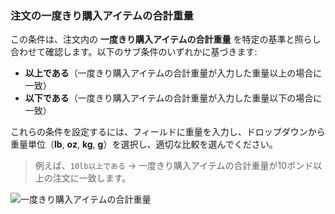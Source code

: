 ### 注文の一度きり購入アイテムの合計重量

この条件は、注文内の **一度きり購入アイテムの合計重量** を特定の基準と照らし合わせて確認します。以下のサブ条件のいずれかに基づきます:

- **以上である**（一度きり購入アイテムの合計重量が入力した重量以上の場合に一致）
- **以下である**（一度きり購入アイテムの合計重量が入力した重量以下の場合に一致）

これらの条件を設定するには、フィールドに重量を入力し、ドロップダウンから重量単位（**lb**, **oz**, **kg**, **g**）を選択し、適切な比較を選んでください。

> 例えば、`10lb以上である` → 一度きり購入アイテムの合計重量が10ポンド以上の注文に一致します。

<img
  src="/images/essentials/condition-sets/order-total-one-time-purchase-weight.webp"
  alt="一度きり購入アイテムの合計重量"
/>
